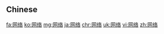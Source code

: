 {{also|網絡}}
==Chinese==
{{zh-see|網絡}}

[[fa:网络]]
[[ko:网络]]
[[mg:网络]]
[[ja:网络]]
[[chr:网络]]
[[uk:网络]]
[[vi:网络]]
[[zh:网络]]